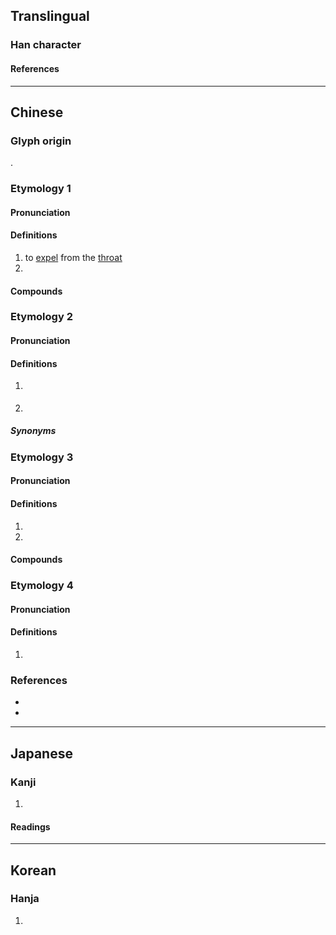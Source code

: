 {{also|詻}}
{{character info}}
==Translingual==

===Han character===
{{Han char|rn=30|rad=口|as=06|sn=9|four=67064|canj=RHER|ids=⿰口各}}

====References====
{{Han ref|kx=0187.050|dkj=03550|dj=0406.070|hdz=10620.070|uh=54AF}}

----

==Chinese==

===Glyph origin===
{{Han compound|口|各|ls=psc|c1=s|c2=p|t1=mouth}}.

===Etymology 1===
{{zh-forms}}

====Pronunciation====
{{zh-pron
|m=luò,kǎ
|c=kat1
|mn=kha̍k
|cat=v,interjection
}}

====Definitions====
{{zh-hanzi}}

# to [[expel]] from the [[throat]]
# {{n-g|an interjection, the sound of coughing}}

====Compounds====
{{zh-der|咯血}}

===Etymology 2===
{{zh-forms}}

====Pronunciation====
{{zh-pron
|m=lo
|c=lo1
|c-t=lo2
|c-t_note=Also {{IPAchar|/lə⁵⁵/}}
|mn=xm,qz:--lo͘/ph:--lo
|cat=part
}}
{{attn|yue|usually lo3 or lok3}}

====Definitions====
{{zh-hanzi}}

# {{lb|zh|Cantonese}} {{n-g|Sentence-final particle indicating that something is obvious.}}
# {{lb|zh|Hokkien}} {{n-g|[[particle|Particle]] expressing [[completion]], similar to {{zh-l|了}} in Standard Mandarin.}}
#: {{zh-x|^我 食飽 %咯{lo} %啦{la}|I've eaten enough '''already'''. / I'm full '''now'''.|MN-PH}}

=====Synonyms=====
{{zh-dial|了}}

===Etymology 3===
{{zh-forms}}

====Pronunciation====
{{zh-pron
|m=gē,gé
|c=lok3,lo3,gok3
|mn=ko̍k
|cat=interjection
}}

====Definitions====
{{zh-hanzi}}

# {{zh-used in|咯噠}}
# {{n-g|an interjection, the sound of coughing, chicken's clucking, etc.}}

====Compounds====
{{zh-der|吱吱咯咯|咯噔|咯噹|咯吱咯喳|咯噠|咯咯|咭吱咯吱|咯吱|咯咯作響|咭噔咯噔|打飽咯|掩咯雞|跳咯噔兒}}

===Etymology 4===
{{zh-forms}}

====Pronunciation====
{{zh-pron
|m=luò
|c=lok6
|cat=
}}

====Definitions====
{{zh-hanzi}}

# {{zh-only|吡咯}}

===References===
* {{R:twedu|A00578}}
* {{R:yue:mfccd}}

----

==Japanese==

===Kanji===
{{ja-kanji|rs=口06}}

# {{rfdef|ja|sort=口06}}

====Readings====
{{ja-readings
|goon=きゃく, らく
|kanon=かく, らく
|kun=は-く}}

----

==Korean==

===Hanja===
{{ko-hanja|hangeul=각|rv=gak|mr=kak}}

# {{rfdef|ko|sort=口06}}